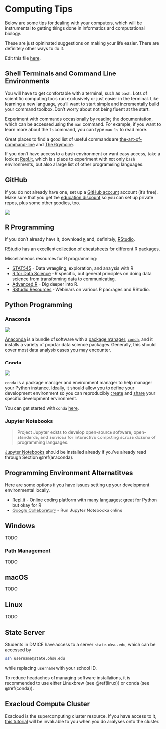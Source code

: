 # Computing Tips {#computing}

Below are some tips for dealing with your computers, which will be instrumental
to getting things done in informatics and computational biology.

These are just opininated suggestions on making your life easier. There are
definitely other ways to do it.

Edit this file [here](https://github.com/atacamagroup/handbook/blob/master/01-computer.Rmd).

## Shell Terminals and Command Line Environments

You will have to get comfortable with a terminal, such as `bash`.
Lots of scientific computing tools run exclusively or just easier in the terminal.
Like learning a new language, you'll want to start simple and incrementally build your command toolbox.
Don't worry about not being fluent at the start.

Experiment with commands occasionally by reading the documentation, which can be accessed using the `man` command.
For example, if you want to learn more about the `ls` command, you can type `man ls` to read more.

Great places to find a good list of useful commands are
[the-art-of-command-line](https://github.com/jlevy/the-art-of-command-line)
and
[The Grymoire](https://www.grymoire.com/Unix/index.html).

If you don't have access to a bash environment or want easy access, take a look at
[Repl.it](http://repl.it/), which is a place to experiment with not only `bash` environments, but also a large list of other programming languages.

## GitHub

If you do not already have one, set up a [GitHub account](https://github.com) account (it's free).
Make sure that you get the [education discount](https://education.github.com/)
so you can set up private repos, plus some other goodies, too.

![](http://imgs.xkcd.com/comics/git.png)

## R Programming

If you don't already have it, download [`R`](https://cran.r-project.org) and, definitely, [RStudio](https://www.rstudio.com/products/rstudio/#Desktop).

RStudio has an excellent
[collection of cheatsheets](https://www.rstudio.com/resources/cheatsheets/)
for different R packages.

Miscellaneous resources for R programming:

- [STAT545](http://stat545.com/) - Data wrangling, exploration, and analysis
  with R
- [R for Data Science](https://r4ds.had.co.nz/) - R specific, but general
  principles on doing data science from transforming data to communicating.
- [Advanced R](https://adv-r.hadley.nz/) - Dig deeper into R.
- [RStudio Resources](https://resources.rstudio.com/) - Webinars on various R
  packages and RStudio.

## Python Programming

### Anaconda {#anaconda}

![](https://upload.wikimedia.org/wikipedia/en/c/cd/Anaconda_Logo.png)

[Anaconda](https://www.anaconda.com/download/) is a bundle of software with a
[package manager](https://en.wikipedia.org/wiki/Package_manager),
[`conda`](https://conda.io/), and it installs a variety of popular data science
packages.  Generally, this should cover most data analysis cases you may
encounter.

### Conda {#conda}

![](https://conda.io/en/master/_images/conda_logo.svg)

`conda` is a package manager and environment manager to help manager your
Python instance. Ideally, it should allow you to define your development
environment so you can reproducibly
[create](https://conda.io/projects/conda/en/latest/user-guide/tasks/manage-environments.html#creating-an-environment-from-an-environment-yml-file)
and
[share](https://conda.io/projects/conda/en/latest/user-guide/tasks/manage-environments.html#sharing-an-environment)
your specific development environment.

You can get started with `conda`
[here](https://conda.io/projects/conda/en/latest/user-guide/getting-started.html).

### Jupyter Notebooks

> Project Jupyter exists to develop open-source software, open-standards, and
> services for interactive computing across dozens of programming languages.

[Jupyter Notebooks](https://jupyter.org/) should be installed already if you've
already read through Section \@ref(anaconda).

## Programming Environment Alternatitves

Here are some options if you have issues setting up your development
environmental locally.

- [Repl.it](https://repl.it/) - Online coding platform with many languages;
  great for Python but okay for R
- [Google Collaboratory](https://colab.research.google.com/notebook) - Run
  Jupyter Notebooks online

## Windows

TODO

### Path Management

TODO

## macOS {#macos}

TODO

## Linux {#linux}

TODO

## State Server

Students in DMICE have access to a server `state.ohsu.edu`, which can be accessed by

```bash
ssh username@state.ohsu.edu
```

while replacing `username` with your school ID.

To reduce headaches of managing software installations, it is recommended to use either Linuxbrew (see \@ref(linux)) or conda (see \@ref(conda)).

## Exacloud Compute Cluster

Exacloud is the supercomputing cluster resource. If you have access to it,
[this tutorial](https://laderast.github.io/exacloud_tutorial/) will be
invaluable to you when you do analyses onto the cluster.
